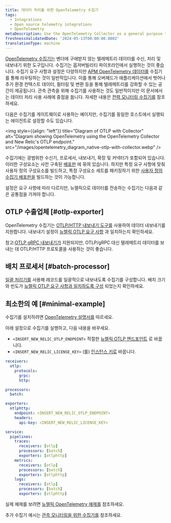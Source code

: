 ```yaml
---
title: 데이터 처리를 위한 OpenTelemetry 수집기
tags:
  - Integrations
  - Open source telemetry integrations
  - OpenTelemetry
metaDescription: Use the OpenTelemetry Collector as a general purpose telemetry data processing tool
freshnessValidatedDate: '2024-05-13T00:00:00.000Z'
translationType: machine
---
```


[OpenTelemetry 수집기는](https://opentelemetry.io/docs/collector/) 벤더에 구애받지 않는 텔레메트리 데이터를 수신, 처리 및 내보내기 위한 도구입니다. 수집기는 옵저버빌리티 파이프라인에서 실행하는 것이 좋습니다. 수집기 요구 사항과 설정은 다양하지만 [APM OpenTelemetry 데이터를](/docs/opentelemetry/get-started/apm-monitoring/opentelemetry-apm-intro) 수집기를 통해 라우팅하는 것이 일반적입니다. 이를 통해 오버헤드가 애플리케이션에서 벗어나 추가 환경 컨텍스트 데이터, 필터링 및 변환 등을 통해 텔레메트리를 강화할 수 있는 공간이 제공됩니다. 관측 관측을 위해 수집기를 사용하는 것도 일반적이지만 이 문서에서는 데이터 처리 사용 사례에 중점을 둡니다. 자세한 내용은 [전력 모니터링 수집기를](/docs/opentelemetry/get-started/collector-infra-monitoring/opentelemetry-collector-infra-intro) 참조하세요.

다음은 수집기를 게이트웨이로 사용하는 예이지만, 수집기를 동일한 호스트에서 실행되는 에이전트로 설정할 수도 있습니다.

<img style={{align: "left"}} title="Diagram of OTLP with Collector" alt="Diagram showing OpenTelemetry using the OpenTelemetry Collector and New Relic's OTLP endpoint." src="/images/opentelemetry_diagram_native-otlp-with-collector.webp" />

수집기에는 광범위한 수신기, 프로세서, 내보내기, 확장 및 커넥터가 포함되어 있습니다. 이러한 구성요소는 사전 구축된 [배포판](https://opentelemetry.io/docs/collector/distributions/) 에 묶여 있습니다. 하지만 특정 요구 사항에 맞춰 사용자 정의 구성요소를 빌드하고, 특정 구성요소 세트를 패키징하기 위한 [사용자 정의 수집기 배포판을](https://opentelemetry.io/docs/collector/custom-collector/) 빌드하는 것이 가능합니다.

설정은 요구 사항에 따라 다르지만, 뉴렐릭으로 데이터를 전송하는 수집기는 다음과 같은 공통점을 가져야 합니다.

## OTLP 수출업체 [#otlp-exporter]

OpenTelemetry 수집기는 [OTLP/HTTP 내보내기 도구를](https://github.com/open-telemetry/opentelemetry-collector/tree/main/exporter/otlphttpexporter) 사용하여 데이터 내보내기를 지원합니다. 내보내기 설정이 [뉴렐릭 OTLP 요구 사항](/docs/opentelemetry/best-practices/opentelemetry-otlp/#configure-endpoint-port-protocol) 과 일치하는지 확인하세요.

참고:[OTLP gRPC 내보내기가](https://github.com/open-telemetry/opentelemetry-collector/tree/main/exporter/otlpexporter) 지원되지만, OTLP/gRPC 대신 텔레메트리 데이터를 보내는 데 OTLP/HTTP 프로토콜을 사용하는 것이 좋습니다.

## 배치 프로세서 [#batch-processor]

[일괄 처리기를](https://github.com/open-telemetry/opentelemetry-collector/tree/main/processor/batchprocessor) 사용해 레코드를 일괄적으로 내보내도록 수집기를 구성합니다. 배치 크기와 빈도가 [뉴렐릭 OTLP 요구 사항과 일치하도록 구성](/docs/opentelemetry/best-practices/opentelemetry-otlp/#payload-limits) 되었는지 확인하세요.

## 최소한의 예 [#minimal-example]

수집기를 설치하려면 [OpenTelemetry 설명서를](https://opentelemetry.io/docs/collector/installation/) 따르세요.

아래 설정으로 수집기를 실행하고, 다음 내용을 바꾸세요.

* `<INSERT_NEW_RELIC_OTLP_ENDPOINT>` 적절한 [뉴렐릭 OTLP 엔드포인트](/docs/opentelemetry/best-practices/opentelemetry-otlp/#endpoint-port-protocol) 로 바꿉니다.
* `<INSERT_NEW_RELIC_LICENSE_KEY>` (를) [인스턴스 키로](/docs/opentelemetry/best-practices/opentelemetry-otlp/#endpoint-port-protocol/#prereqs) 바꿉니다.

```yaml
receivers:
  otlp:
    protocols:
      grpc:
      http:

processors:
  batch:

exporters:
  otlphttp:
    endpoint: <INSERT_NEW_RELIC_OTLP_ENDPOINT>
    headers:
      api-key: <INSERT_NEW_RELIC_LICENSE_KEY>

service:
  pipelines:
    traces:
      receivers: [otlp]
      processors: [batch]
      exporters: [otlphttp]
    metrics:
      receivers: [otlp]
      processors: [batch]
      exporters: [otlphttp]
    logs:
      receivers: [otlp]
      processors: [batch]
      exporters: [otlphttp]
```

실제 예제를 보려면 [뉴렐릭 OpenTelemetry 예제를](https://github.com/newrelic/newrelic-opentelemetry-examples/tree/main/other-examples/collector/nr-config) 참조하세요.

추가 수집기 예시는 [관측 모니터링을 위한 수집기를](/docs/opentelemetry/get-started/collector-infra-monitoring/opentelemetry-collector-infra-intro) 참조하세요.